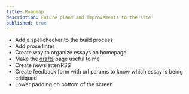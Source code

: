 ```yaml
---
title: Roadmap
description: Future plans and improvements to the site
published: true
---
```


- Add a spellchecker to the build process
- Add prose linter
- Create way to organize essays on homepage
- Make the [drafts](/drafts) page useful to me
- Create newsletter/RSS
- Create feedback form with url params to know which essay is being critiqued
- Lower padding on bottom of the screen